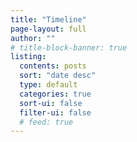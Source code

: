 ```yaml
---
title: "Timeline"
page-layout: full
author: ""
# title-block-banner: true
listing:
  contents: posts
  sort: "date desc"
  type: default
  categories: true
  sort-ui: false
  filter-ui: false
  # feed: true
---
```

